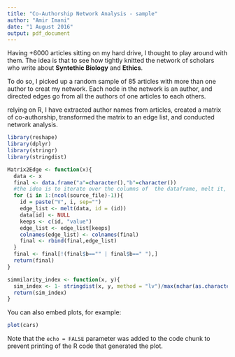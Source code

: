 ```yaml
---
title: "Co-Authorship Network Analysis - sample"
author: "Amir Imani"
date: "1 August 2016"
output: pdf_document
---
```


Having +6000 articles sitting on my hard drive, I thought to play around with them. 
The idea is that to see how tightly knitted the network of scholars who write about **Syntethic Biology** and **Ethics**. 

To do so, I picked up a random sample of 85 articles with more than one author to creat my network. Each node in the network is an author, and directed edges go from all the authors of one articles to each others. 

relying on R, I have extracted author names from articles, created a matrix of co-authorship, transformed the matrix to an edge list, and conducted network analysis.


```r
library(reshape)
library(dplyr)
library(stringr)
library(stringdist)

Matrix2Edge <- function(x){  
  data <- x
  final <- data.frame("a"=character(),"b"=character()) 
  #the idea is to iterate over the columns of  the dataframe, melt it, and each time drop the melted column
  for (i in 1:(ncol(source_file)-1)){
    id = paste("V", i, sep="")
    edge_list <- melt(data, id = (id))
    data[id] <- NULL
    keeps <- c(id, "value")
    edge_list <- edge_list[keeps]
    colnames(edge_list) <- colnames(final)
    final <- rbind(final,edge_list)
  }
  final <- final[!(final$b=="" | final$b==" "),]
  return(final)
}

simmilarity_index <- function(x, y){ 
  sim_index <- 1- stringdist(x, y, method = "lv")/max(nchar(as.character(x)), nchar(as.character(y)))
  return(sim_index)  
}
```

You can also embed plots, for example:

```r
plot(cars)
```

Note that the `echo = FALSE` parameter was added to the code chunk to prevent printing of the R code that generated the plot.
